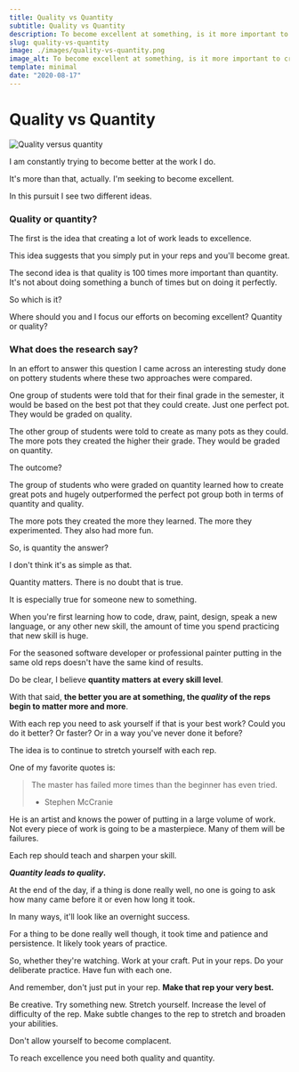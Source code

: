 ```yaml
---
title: Quality vs Quantity
subtitle: Quality vs Quantity
description: To become excellent at something, is it more important to create a lot of work or focus on the quality of that work?
slug: quality-vs-quantity
image: ./images/quality-vs-quantity.png
image_alt: To become excellent at something, is it more important to create a lot of work or focus on the quality of that work?
template: minimal
date: "2020-08-17"
---
```


# Quality vs Quantity

![Quality versus quantity](./images/quality-vs-quantity.png)

I am constantly trying to become better at the work I do.

It's more than that, actually. I'm seeking to become excellent.

In this pursuit I see two different ideas.

### Quality or quantity?

The first is the idea that creating a lot of work leads to excellence.

This idea suggests that you simply put in your reps and you'll become great.

The second idea is that quality is 100 times more important than quantity. It's not about doing something a bunch of times but on doing it perfectly.

So which is it?

Where should you and I focus our efforts on becoming excellent? Quantity or quality?

### What does the research say?

In an effort to answer this question I came across an interesting study done on pottery students where these two approaches were compared.

One group of students were told that for their final grade in the semester, it would be based on the best pot that they could create. Just one perfect pot. They would be graded on quality.

The other group of students were told to create as many pots as they could. The more pots they created the higher their grade. They would be graded on quantity.

The outcome?

The group of students who were graded on quantity learned how to create great pots and hugely outperformed the perfect pot group both in terms of quantity and quality.

The more pots they created the more they learned. The more they experimented. They also had more fun.

So, is quantity the answer?

I don't think it's as simple as that.

Quantity matters. There is no doubt that is true.

It is especially true for someone new to something.

When you're first learning how to code, draw, paint, design, speak a new language, or any other new skill, the amount of time you spend practicing that new skill is huge.

For the seasoned software developer or professional painter putting in the same old reps doesn't have the same kind of results.

Do be clear, I believe **quantity matters at every skill level**.

With that said, **the better you are at something, the _quality_ of the reps begin to matter more and more**.

With each rep you need to ask yourself if that is your best work? Could you do it better? Or faster? Or in a way you've never done it before?

The idea is to continue to stretch yourself with each rep.

One of my favorite quotes is:

> The master has failed more times than the beginner has even tried.
>
> - Stephen McCranie

He is an artist and knows the power of putting in a large volume of work. Not every piece of work is going to be a masterpiece. Many of them will be failures.

Each rep should teach and sharpen your skill.

**_Quantity leads to quality_.**

At the end of the day, if a thing is done really well, no one is going to ask how many came before it or even how long it took.

In many ways, it'll look like an overnight success.

For a thing to be done really well though, it took time and patience and persistence. It likely took years of practice.

So, whether they're watching. Work at your craft. Put in your reps. Do your deliberate practice. Have fun with each one.

And remember, don't just put in your rep. **Make that rep your very best.**

Be creative. Try something new. Stretch yourself. Increase the level of difficulty of the rep. Make subtle changes to the rep to stretch and broaden your abilities.

Don't allow yourself to become complacent.

To reach excellence you need both quality and quantity.
